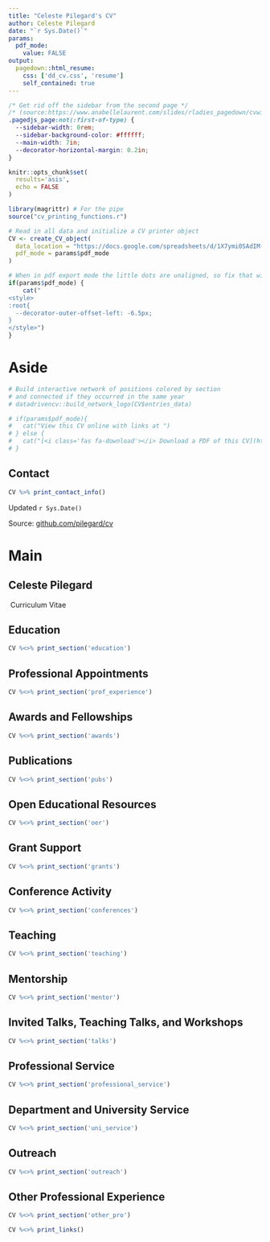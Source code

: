 ```yaml
---
title: "Celeste Pilegard's CV"
author: Celeste Pilegard
date: "`r Sys.Date()`"
params:
  pdf_mode:
    value: FALSE
output:
  pagedown::html_resume:
    css: ['dd_cv.css', 'resume']
    self_contained: true
---
```

``` css
/* Get rid off the sidebar from the second page */
/* (source:https://www.anabellelaurent.com/slides/rladies_pagedown/cvwithpagedown#18 */
.pagedjs_page:not(:first-of-type) {
  --sidebar-width: 0rem;
  --sidebar-background-color: #ffffff;
  --main-width: 7in;
  --decorator-horizontal-margin: 0.2in;
}
```

```r
knitr::opts_chunk$set(
  results='asis', 
  echo = FALSE
)

library(magrittr) # For the pipe
source("cv_printing_functions.r")

# Read in all data and initialize a CV printer object
CV <- create_CV_object(
  data_location = "https://docs.google.com/spreadsheets/d/1X7ymi0SAdIM-GbTtLmE6wr81_n6inYj_Vieaowv4RPY",  
  pdf_mode = params$pdf_mode
)

```


```r
# When in pdf export mode the little dots are unaligned, so fix that with some conditional CSS.
if(params$pdf_mode) {
    cat("
<style>
:root{
  --decorator-outer-offset-left: -6.5px;
}
</style>")
}
```


Aside
================================================================================


```r
# Build interactive network of positions colored by section
# and connected if they occurred in the same year
# datadrivencv::build_network_logo(CV$entries_data)
```


```r
# if(params$pdf_mode){
#   cat("View this CV online with links at ")
# } else {
#   cat("[<i class='fas fa-download'></i> Download a PDF of this CV](https://)")
# }
```

Contact {#contact}
--------------------------------------------------------------------------------

```r
CV %>% print_contact_info()
```

Updated `r Sys.Date()`

Source: [github.com/pilegard/cv](https://github.com/pilegard/cv)


Main
================================================================================

Celeste Pilegard {#title}
--------------------------------------------------------------------------------

&nbsp;Curriculum Vitae


Education {data-icon=graduation-cap data-concise=true}
--------------------------------------------------------------------------------

```r
CV %<>% print_section('education')
```

Professional Appointments {data-icon=institution data-concise=true}
--------------------------------------------------------------------------------

```r
CV %<>% print_section('prof_experience')
```

Awards and Fellowships {data-icon=award}
--------------------------------------------------------------------------------

```r
CV %<>% print_section('awards')
```

Publications {data-icon=book}
--------------------------------------------------------------------------------

```r
CV %<>% print_section('pubs')
```

Open Educational Resources {data-icon=book-open}
--------------------------------------------------------------------------------

```r
CV %<>% print_section('oer')
```

Grant Support {data-icon=project-diagram}
--------------------------------------------------------------------------------

```r
CV %<>% print_section('grants')
```

Conference Activity {data-icon=users}
--------------------------------------------------------------------------------

```r
CV %<>% print_section('conferences')
```

Teaching {data-icon=chalkboard-teacher}
--------------------------------------------------------------------------------

```r
CV %<>% print_section('teaching')
```

Mentorship {data-icon=user-graduate}
--------------------------------------------------------------------------------

```r
CV %<>% print_section('mentor')
```

Invited Talks, Teaching Talks, and Workshops {data-icon=comment-alt}
--------------------------------------------------------------------------------

```r
CV %<>% print_section('talks')
```

Professional Service {data-icon=cogs}
--------------------------------------------------------------------------------

```r
CV %<>% print_section('professional_service')
```


Department and University Service {data-icon=cogs}
--------------------------------------------------------------------------------

```r
CV %<>% print_section('uni_service')
```


Outreach {data-icon=globe}
--------------------------------------------------------------------------------

```r
CV %<>% print_section('outreach')
```

Other Professional Experience {data-icon=briefcase}
--------------------------------------------------------------------------------

```r
CV %<>% print_section('other_pro')
```

<!--
Professional Development {data-icon=chart-line}
--------------------------------------------------------------------------------

```r
CV %<>% print_section('profdev')
```
-->


```r
CV %<>% print_links()
```
